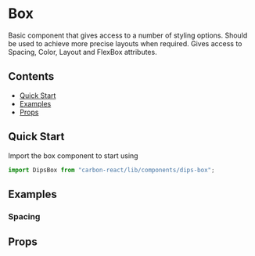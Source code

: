 

<Meta of={DipsBoxStories} />

# Box

Basic component that gives access to a number of styling options. Should be used to achieve more precise layouts when required. Gives access to Spacing, Color, Layout and FlexBox attributes.

## Contents

- [Quick Start](#quick-start)
- [Examples](#examples)
- [Props](#props)

## Quick Start

Import the box component to start using

```javascript
import DipsBox from "carbon-react/lib/components/dips-box";
```

## Examples

### Spacing

<Canvas of={DipsBoxStories.Spacing} />

## Props

<ArgTypes of={DipsBoxStories} />
